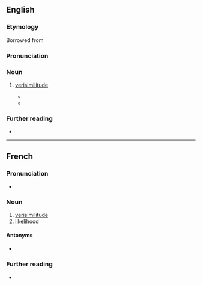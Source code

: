 ==English==

===Etymology===
Borrowed from {{bor|en|fr|vraisemblance}}

===Pronunciation===
{{rfp|lang=en}}

===Noun===
{{en-noun|-}}

# {{lb|en|literary theory}} [[verisimilitude]]
#* {{quote-book|title=Structuralist Poetics: Structuralism, Linguistics and the Study of Literature|author=Jonathan D. Culler|year=2002|passage=Recognition of this first level of '''''vraisemblance''''' need not depend on the claim that reality is a convention produced by language.}}
#* {{quote-book|title=A Prehistory of Cognitive Poetics: Neoclassicism and the Novel|page=6|author=Karin Kukkonen|year=2017|passage=The notion of '''vraisemblance''', “in whose name all the literary battles were fought, is at the root of all criticism” (Bray 1931, 192; c'est en son nom que se livrent toutes les batailles littéraires, elle est à la base de toutes les critiques). Derived from Aristotle's "probable," in the rediscovery of the ''Poetics'' in Renaissance Italy, '''vraisemblance''' takes the key hierarchical position in seventeenth-century neoclassicism and maintains it until well into the eighteenth century.|url=https://books.google.com/books?id=WdgWDgAAQBAJ&lpg=PA6&dq=%22vraisemblance%22&pg=PA6#v=onepage&q=%22vraisemblance%22&f=false}}

===Further reading===
* {{pedia}}

----

==French==

===Pronunciation===
* {{rhymes|ɑ̃s|lang=fr}}

===Noun===
{{fr-noun|f}}

# [[verisimilitude]]
# [[likelihood]]

====Antonyms====
* {{l|fr|invraisemblance}}

===Further reading===
* {{R:TLFi}}